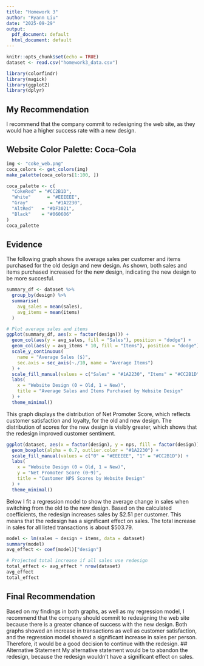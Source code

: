 ```yaml
---
title: "Homework 3"
author: "Ryann Liu"
date: "2025-09-29"
output:
  pdf_document: default
  html_document: default
---
```


```r
knitr::opts_chunk$set(echo = TRUE)
dataset <- read.csv("homework3_data.csv")

library(colorfindr)
library(magick)
library(ggplot2)
library(dplyr)
```

## My Recommendation
I recommend that the company commit to redesigning the web site, as they would hae a higher success rate with a new design. 

## Website Color Palette: Coca-Cola

```r
img <- "coke_web.png"
coca_colors <- get_colors(img)
make_palette(coca_colors[1:100, ])

coca_palette <- c(
  "CokeRed" = "#CC2B1D",
  "White"      = "#EEEEEE",
  "Gray"        = "#1A2230",
  "AltRed"   = "#DF3021",
  "Black"    = "#060606"
)
coca_palette
```

## Evidence
The following graph shows the average sales per customer and items purchased for the old design and new design. As shown, both sales and items purchased increased for the new design, indicating the new design to be more succesful. 

```r
summary_df <- dataset %>%
  group_by(design) %>%
  summarise(
    avg_sales = mean(sales),
    avg_items = mean(items)
  )

# Plot average sales and items
ggplot(summary_df, aes(x = factor(design))) +
  geom_col(aes(y = avg_sales, fill = "Sales"), position = "dodge") +
  geom_col(aes(y = avg_items * 10, fill = "Items"), position = "dodge") + 
  scale_y_continuous(
    name = "Average Sales ($)",
    sec.axis = sec_axis(~./10, name = "Average Items")
  ) +
  scale_fill_manual(values = c("Sales" = "#1A2230", "Items" = "#CC2B1D")) +
  labs(
    x = "Website Design (0 = Old, 1 = New)",
    title = "Average Sales and Items Purchased by Website Design"
  ) +
  theme_minimal()
```

This graph displays the distribution of Net Promoter Score, which reflects customer satisfaction and loyalty, for the old and new design. The distribution of scores for the new design is visibly greater, which shows that the redesign improved customer sentiment. 

```r
ggplot(dataset, aes(x = factor(design), y = nps, fill = factor(design))) +
  geom_boxplot(alpha = 0.7, outlier.color = "#1A2230") +
  scale_fill_manual(values = c("0" = "#EEEEEE", "1" = "#CC2B1D")) +
  labs(
    x = "Website Design (0 = Old, 1 = New)",
    y = "Net Promoter Score (0–9)",
    title = "Customer NPS Scores by Website Design"
  ) +
  theme_minimal()

```

Below I fit a regression model to show the average change in sales when switching from the old to the new design. Based on the calculated coefficients, the redesign increases sales by $2.51 per customer. This means that the redesign has a significant effect on sales. 
The total increase in sales for all listed transactions is about $503.79. 

```r
model <- lm(sales ~ design + items, data = dataset)
summary(model)
avg_effect <- coef(model)["design"]

# Projected total increase if all sales use redesign
total_effect <- avg_effect * nrow(dataset)
avg_effect
total_effect
```

## Final Recommendation
Based on my findings in both graphs, as well as my regression model, I recommend that the company should commit to redesigning the web site because there is a greater chance of success with the new design. Both graphs showed an increase in transactions as well as customer satisfaction, and the regression model showed a significant increase in sales per person. Therefore, it would be a good decision to continue with the redesign. 
## Alternative Statement
My alternative statement would be to abandon the redesign, because the redesign wouldn't have a significant effect on sales. 